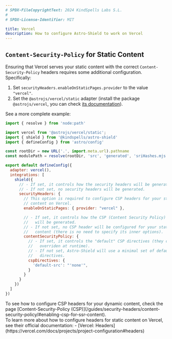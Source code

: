 ```yaml
---
# SPDX-FileCopyrightText: 2024 KindSpells Labs S.L.
#
# SPDX-License-Identifier: MIT

title: Vercel
description: How to configure Astro-Shield to work on Vercel
---
```



## `Content-Security-Policy` for Static Content

Ensuring that Vercel serves your static content with the correct
`Content-Security-Policy` headers requires some additional configuration.
Specifically:
1. Set `securityHeaders.enableOnStaticPages.provider` to the value
`"vercel"`.
2. Set the `@astrojs/vercel/static` adapter (install the package
   `@astrojs/vercel`, you can check
   [its documentation](https://docs.astro.build/en/guides/deploy/vercel/)).

See a more complete example:

```js
import { resolve } from 'node:path'

import vercel from '@astrojs/vercel/static';
import { shield } from '@kindspells/astro-shield'
import { defineConfig } from 'astro/config'

const rootDir = new URL('.', import.meta.url).pathname
const modulePath = resolve(rootDir, 'src', 'generated', 'sriHashes.mjs')

export default defineConfig({
  adapter: vercel(),
  integrations: [
    shield({
      // - If set, it controls how the security headers will be generated.
      // - If not set, no security headers will be generated.
      securityHeaders: {
        // This option is required to configure CSP headers for your static
        // content on Vercel.
        enableOnStaticPages: { provider: "vercel" },

        // - If set, it controls how the CSP (Content Security Policy) header
        //   will be generated.
        // - If not set, no CSP header will be configured for your static
        //   content (there is no need to specify its inner options).
        contentSecurityPolicy: {
          // - If set, it controls the "default" CSP directives (they can be
          //   overriden at runtime).
          // - If not set, Astro-Shield will use a minimal set of default
          //   directives.
          cspDirectives: {
            'default-src': "'none'",
          }
        }
      }
    })
  ]
})
```

<Aside type='tip'>
  To see how to configure CSP headers for your dynamic content, check the page
  [Content-Security-Policy (CSP)](/guides/security-headers/content-security-policy/#enabling-csp-for-ssr-content).
</Aside>

<Aside type='tip'>
  To learn more about how to configure headers for static content on Vercel,
  see their official documentation:
  - [Vercel: Headers](https://vercel.com/docs/projects/project-configuration#headers)
</Aside>
